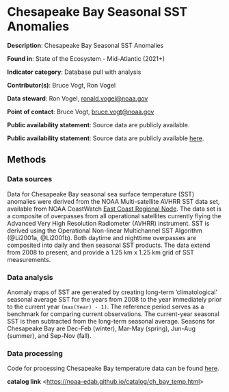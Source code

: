 # Chesapeake Bay Seasonal SST Anomalies {#ch_bay_temp}

**Description**:  Chesapeake Bay Seasonal SST Anomalies

**Found in**: State of the Ecosystem - Mid-Atlantic (2021+)

**Indicator category**: Database pull with analysis

**Contributor(s)**: Bruce Vogt, Ron Vogel
  
**Data steward**: Ron Vogel, <ronald.vogel@noaa.gov>
  
**Point of contact**: Bruce Vogt, <bruce.vogt@noaa.gov> 
  
**Public availability statement**: Source data are publicly available.
  
**Public availability statement**: Source data are publicly available [here](https://eastcoast.coastwatch.noaa.gov/cw_avhrr.php).

## Methods


### Data sources
Data for Chesapeake Bay seasonal sea surface temperature (SST) anomalies were derived from the NOAA Multi-satellite AVHRR SST data set, available from NOAA CoastWatch [East Coast Regional Node](https://eastcoast.coastwatch.noaa.gov). The data set is a composite of overpasses from all operational satellites currently flying the Advanced Very High Resolution Radiometer (AVHRR) instrument. SST is derived using the Operational Non-linear Multichannel SST Algorithm (@Li2001a, @Li2001b). Both daytime and nighttime overpasses are composited into daily and then seasonal SST products. The data extend from 2008 to present, and provide a 1.25 km x 1.25 km grid of SST measurements.

### Data analysis
Anomaly maps of SST are generated by creating long-term ‘climatological’ seasonal average SST for the years from 2008 to the year immediately prior to the current year `(max(Year) - 1)`. The reference period serves as a benchmark for comparing current observations. The current-year seasonal SST is then subtracted from the long-term seasonal average. Seasons for Chesapeake Bay are Dec-Feb (winter), Mar-May (spring), Jun-Aug (summer), and Sep-Nov (fall).



### Data processing
Code for processing Chesapeake Bay temperature data can be found [here](https://github.com/NOAA-EDAB/ecodata/blob/master/data-raw/get_ch_bay_temp.R).

**catalog link**
<<https://noaa-edab.github.io/catalog/ch_bay_temp.html>>